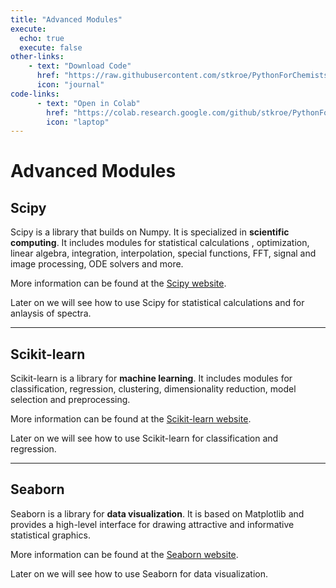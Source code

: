 ```yaml
---
title: "Advanced Modules"
execute: 
  echo: true
  execute: false
other-links:     
    - text: "Download Code"
      href: "https://raw.githubusercontent.com/stkroe/PythonForChemists/main/course/notebooks/notebooks/AdvancedModules.ipynb"
      icon: "journal"
code-links:
      - text: "Open in Colab"
        href: "https://colab.research.google.com/github/stkroe/PythonForChemists/blob/main/course/notebooks/AdvancedModules.ipynb"
        icon: "laptop"
---
```


# Advanced Modules {.unnumbered}

## Scipy {.unnumbered}

Scipy is a library that builds on Numpy. It is specialized in **scientific computing**. It includes modules for statistical calculations , optimization, linear algebra, integration, interpolation, special functions, FFT, signal and image processing, ODE solvers and more.

More information can be found at the [Scipy website](https://www.scipy.org/).

Later on we will see how to use Scipy for statistical calculations and for anlaysis of spectra.

---

## Scikit-learn {.unnumbered}

Scikit-learn is a library for **machine learning**. It includes modules for classification, regression, clustering, dimensionality reduction, model selection and preprocessing.

More information can be found at the [Scikit-learn website](https://scikit-learn.org/stable/).

Later on we will see how to use Scikit-learn for classification and regression.

---

## Seaborn {.unnumbered}

Seaborn is a library for **data visualization**. It is based on Matplotlib and provides a high-level interface for drawing attractive and informative statistical graphics.

More information can be found at the [Seaborn website](https://seaborn.pydata.org/).

Later on we will see how to use Seaborn for data visualization.

